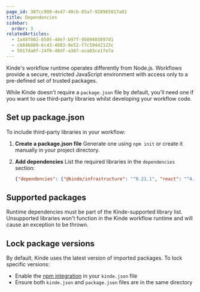 ```yaml
---
page_id: 307cc909-de47-40cb-85a7-928965017a02
title: Dependencies
sidebar:
  order: 3
relatedArticles:
  - 1a48f802-8505-4de7-b97f-9589403897d1
  - cb846889-6c43-4083-9e52-f7c59442123c
  - 5917da0f-24f0-48df-a387-aca03ce1fe7a
---
```


Kinde's workflow runtime operates differently from Node.js. Workflows provide a secure, restricted JavaScript environment with access only to a pre-defined set of trusted packages.

While Kinde doesn't require a `package.json` file by default, you'll need one if you want to use third-party libraries whilst developing your workflow code.

## Set up package.json

To include third-party libraries in your workflow:

1. **Create a package.json file**
   Generate one using `npm init` or create it manually in your project directory.

2. **Add dependencies**
   List the required libraries in the `dependencies` section:

   ```json
   {"dependencies": {"@kinde/infrastructure": "^0.21.1", "react": "^4.17.21"}}
   ```

## Supported packages

Runtime dependencies must be part of the Kinde-supported library list. Unsupported libraries won't function in the Kinde workflow runtime and will cause an exception to be thrown.

## Lock package versions

By default, Kinde uses the latest version of imported packages. To lock specific versions:

- Enable the [npm integration](/workflows/configuration/kinde-json/) in your `kinde.json` file
- Ensure both `kinde.json` and `package.json` files are in the same directory
